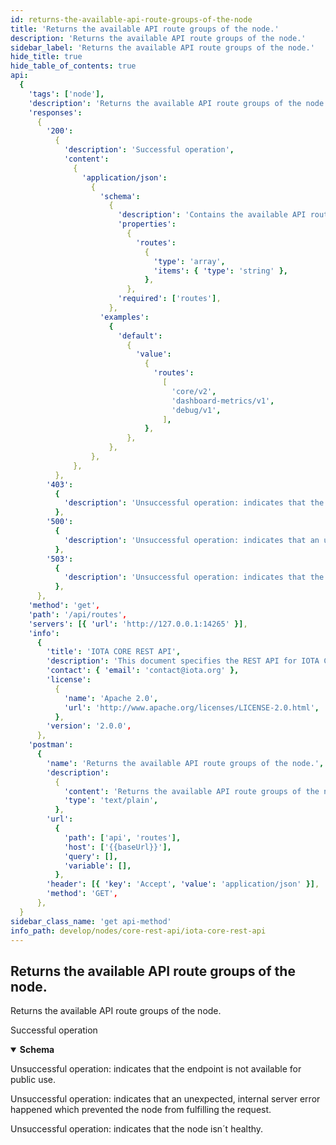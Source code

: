 ```yaml
---
id: returns-the-available-api-route-groups-of-the-node
title: 'Returns the available API route groups of the node.'
description: 'Returns the available API route groups of the node.'
sidebar_label: 'Returns the available API route groups of the node.'
hide_title: true
hide_table_of_contents: true
api:
  {
    'tags': ['node'],
    'description': 'Returns the available API route groups of the node.',
    'responses':
      {
        '200':
          {
            'description': 'Successful operation',
            'content':
              {
                'application/json':
                  {
                    'schema':
                      {
                        'description': 'Contains the available API routes of the node.',
                        'properties':
                          {
                            'routes':
                              {
                                'type': 'array',
                                'items': { 'type': 'string' },
                              },
                          },
                        'required': ['routes'],
                      },
                    'examples':
                      {
                        'default':
                          {
                            'value':
                              {
                                'routes':
                                  [
                                    'core/v2',
                                    'dashboard-metrics/v1',
                                    'debug/v1',
                                  ],
                              },
                          },
                      },
                  },
              },
          },
        '403':
          {
            'description': 'Unsuccessful operation: indicates that the endpoint is not available for public use.',
          },
        '500':
          {
            'description': 'Unsuccessful operation: indicates that an unexpected, internal server error happened which prevented the node from fulfilling the request.',
          },
        '503':
          {
            'description': 'Unsuccessful operation: indicates that the node isn´t healthy.',
          },
      },
    'method': 'get',
    'path': '/api/routes',
    'servers': [{ 'url': 'http://127.0.0.1:14265' }],
    'info':
      {
        'title': 'IOTA CORE REST API',
        'description': 'This document specifies the REST API for IOTA CORE node software.',
        'contact': { 'email': 'contact@iota.org' },
        'license':
          {
            'name': 'Apache 2.0',
            'url': 'http://www.apache.org/licenses/LICENSE-2.0.html',
          },
        'version': '2.0.0',
      },
    'postman':
      {
        'name': 'Returns the available API route groups of the node.',
        'description':
          {
            'content': 'Returns the available API route groups of the node.',
            'type': 'text/plain',
          },
        'url':
          {
            'path': ['api', 'routes'],
            'host': ['{{baseUrl}}'],
            'query': [],
            'variable': [],
          },
        'header': [{ 'key': 'Accept', 'value': 'application/json' }],
        'method': 'GET',
      },
  }
sidebar_class_name: 'get api-method'
info_path: develop/nodes/core-rest-api/iota-core-rest-api
---
```



## Returns the available API route groups of the node.

Returns the available API route groups of the node.

<div><ApiTabs><TabItem label={"200"} value={"200"}><div>

Successful operation

</div><div><MimeTabs schemaType={"response"}><TabItem label={"application/json"} value={"application/json"}><SchemaTabs><TabItem label={"Schema"} value={"Schema"}><details style={{}} data-collapsed={false} open={true}><summary style={{"textAlign":"left"}}><strong>Schema</strong></summary><div style={{"textAlign":"left","marginLeft":"1rem"}}></div><ul style={{"marginLeft":"1rem"}}><SchemaItem collapsible={false} name={"routes"} required={false} schemaDescription={undefined} schemaName={"string[]"} qualifierMessage={undefined} defaultValue={undefined}></SchemaItem></ul></details></TabItem><TabItem label={"Example (from schema)"} value={"Example (from schema)"}><ResponseSamples responseExample={"{\n  \"routes\": [\n    \"string\"\n  ]\n}"} language={"json"}></ResponseSamples></TabItem><TabItem label={"Default"} value={"Default"}><ResponseSamples responseExample={"{\n  \"routes\": [\n    \"core/v2\",\n    \"dashboard-metrics/v1\",\n    \"debug/v1\"\n  ]\n}"} language={"json"}></ResponseSamples></TabItem></SchemaTabs></TabItem></MimeTabs></div></TabItem><TabItem label={"403"} value={"403"}><div>

Unsuccessful operation: indicates that the endpoint is not available for public use.

</div><div></div></TabItem><TabItem label={"500"} value={"500"}><div>

Unsuccessful operation: indicates that an unexpected, internal server error happened which prevented the node from fulfilling the request.

</div><div></div></TabItem><TabItem label={"503"} value={"503"}><div>

Unsuccessful operation: indicates that the node isn´t healthy.

</div><div></div></TabItem></ApiTabs></div>


